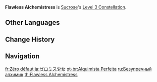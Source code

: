 {{Constellation Infobox
|image       = Constellation Flawless Alchemistress.png
|description = Increases the Level of [[Astable Anemohypostasis Creation - 6308]] by 3.<br />Maximum upgrade level is 15.
|level       = 3
|character   = Sucrose
|utility1    = Talent Level Increase
|utility2    = Elemental Skill Level Increase
}}
'''Flawless Alchemistress''' is [[Sucrose]]'s [[Level 3 Constellation]].

==Other Languages==
{{Other Languages
|en      = Flawless Alchemistress
|zhs     = 零失误少女
|zhs_rm  = Líng shīwù shàonǚ
|zht     = 零失誤少女
|zht_rm  = Líng shīwù shàonǚ
|zh_tl   = Zero Errors Girl
|ja      = ゼロミス少女
|ja_rm   = Zero Misu Shoujo
|ja_tl   = Flawless Girl
|ko      = 실수하지 않는 소녀
|ko_rm   = Silsuhaji Anneun Sonyeo
|ko_tl   = Flawless Girl
|es      = Alquimista infalible
|es_tl   = Infallible Alchemist
|fr      = Zéro défaut
|fr_tl   = No Defect
|ru      = Безупречный алхимик
|ru_tl   = Flawless Alchemist
|th      = Flawless Achemistress
|vi      = Thiếu Nữ Hoàn Hảo
|vi_tl   = Perfect Damsel
|de      = Bestnote
|de_tl   = Perfect Score
|id      = Flawless Alchemistress
|pt      = Alquimista Perfeita
|pt_tl   = Perfect Alchemist
|tr      = Kusursuz Simyager
|tr_tl   = Perfect Alchemist
|it      = Alchimista infallibile
|it_tl   = Infallible Alchemist
}}

==Change History==
{{Change History|1.0}}

==Navigation==
{{Talent Navbox|Sucrose}}

[[fr:Zéro défaut]]
[[ja:ゼロミス少女]]
[[pt-br:Alquimista Perfeita]]
[[ru:Безупречный алхимик]]
[[th:Flawless Alchemistress]]